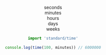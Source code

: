 
<Header root='../../' selected="standard/time" />

seconds <br />
minutes <br />
hours <br />
days <br />
weeks <br />

```typescript
import 'standard/time'

console.log(time(100, minutes)) // 6000000
```
